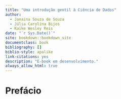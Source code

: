 ```yaml
--- 
title: "Uma introdução gentil à Ciência de Dados"
author:
  - Janaina Souza de Souza
  - Júlia Carolina Bijos
  - Kaike Wesley Reis
date: "`r Sys.Date()`"
site: bookdown::bookdown_site
documentclass: book
bibliography: []
biblio-style: apalike
link-citations: yes
description: "E-book em desenvolvimento."
always_allow_html: true
---
```


# Prefácio {-}




